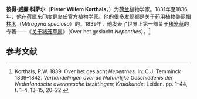{{Infobox Biography
| subject_name   = 彼得·威廉·科萨尔
| image_name     = Korthals, P.W..jpg
| image_size     = 
| image_caption  = 
| date_of_birth  = 1807年9月1日
| place_of_birth = [[File:Flag_of_Amsterdam.svg|25px]] [[荷兰|荷兰]][[阿姆斯特丹|阿姆斯特丹]]
| date_of_death  = 1892年3月
| place_of_death = [[File:Flag_Haarlem.svg|25px]] [[荷兰|荷兰]][[哈勒姆|哈勒姆]]
| occupation     = [[荷兰|荷兰]]植物学家
}}
'''彼得·威廉·科萨尔'''（'''Pieter Willem Korthals'''，{{bd|1807年|9月1日|1892年|3月|Korthals, Pieter Willem}}）为[[荷兰|荷兰]]植物学家。1831年至1836年，他在[[荷属东印度群岛|荷属东印度群岛]]任官方植物学家。他的很多发现都是关于药用植物[[美丽帽柱木|美丽帽柱木]]（''Mitragyna speciosa''）的。1839年，他发表了世界上第一部关于[[猪笼草|猪笼草]]的专著——《[[关于猪笼草属|关于猪笼草属]]》（Over het geslacht ''Nepenthes''）。<ref>Korthals, P.W. 1839. Over het geslacht ''Nepenthes''. In: C.J. Temminck 1839–1842. ''Verhandelingen over de Natuurlijke Geschiedenis der Nederlandsche overzeesche bezittingen; Kruidkunde''. Leiden. pp. 1–44, t. 1–4, 13–15, 20–22.</ref>

{{Botanist|Korth.|彼得·威廉·科萨尔}}

== 参考文献 ==
{{Reflist}}

{{Authority control}}